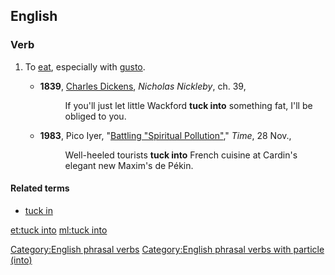 ==English==

===Verb===
{{head|en|verb|phrasal verb|head=[[to]] [[tuck]] [[into]]}}

# {{context|transitive|lang=en}} To [[eat]], especially with [[gusto]].
#* '''1839''', [[w:Charles_Dickens|Charles Dickens]], ''Nicholas Nickleby'', ch. 39,
#*: If you'll just let little Wackford '''tuck into''' something fat, I'll be obliged to you.
#* '''1983''', Pico Iyer, "[http://www.time.com/time/magazine/article/0,9171,926379,00.html Battling "Spiritual Pollution"]," ''Time'', 28 Nov.,
#*: Well-heeled tourists '''tuck into''' French cuisine at Cardin's elegant new Maxim's de Pékin.

====Related terms====
* [[tuck in]]

[[Category:English phrasal verbs]]
[[Category:English phrasal verbs with particle (into)]]

[[et:tuck into]]
[[ml:tuck into]]